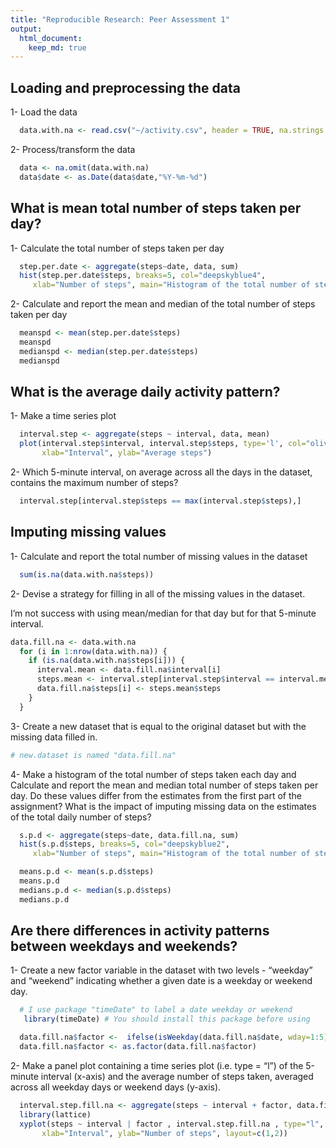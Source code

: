 ```yaml
---
title: "Reproducible Research: Peer Assessment 1"
output: 
  html_document:
    keep_md: true
---
```



## Loading and preprocessing the data
  
  1- Load the data
```r
  data.with.na <- read.csv("~/activity.csv", header = TRUE, na.strings = "NA")
```

  2- Process/transform the data
```r
  data <- na.omit(data.with.na)
  data$date <- as.Date(data$date,"%Y-%m-%d")
```

## What is mean total number of steps taken per day?

 1- Calculate the total number of steps taken per day  
```r
  step.per.date <- aggregate(steps~date, data, sum)
  hist(step.per.date$steps, breaks=5, col="deepskyblue4",
     xlab="Number of steps", main="Histogram of the total number of steps taken each day")
```

 2- Calculate and report the mean and median of the total number of steps taken per day
```r
  meanspd <- mean(step.per.date$steps)
  meanspd
  medianspd <- median(step.per.date$steps)
  medianspd
```

## What is the average daily activity pattern?

  1- Make a time series plot
```r
  interval.step <- aggregate(steps ~ interval, data, mean)
  plot(interval.step$interval, interval.step$steps, type='l', col="olivedrab4", 
       xlab="Interval", ylab="Average steps")
```

  2- Which 5-minute interval, on average across all the days in the dataset, contains the maximum number of steps?
```r
  interval.step[interval.step$steps == max(interval.step$steps),]
```

## Imputing missing values

  1- Calculate and report the total number of missing values in the dataset
```r
  sum(is.na(data.with.na$steps))
```
  
  2- Devise a strategy for filling in all of the missing values in the dataset. 
  
  I'm not success with using mean/median for that day but for that 5-minute interval.

```r
data.fill.na <- data.with.na
  for (i in 1:nrow(data.with.na)) {
    if (is.na(data.with.na$steps[i])) {
      interval.mean <- data.fill.na$interval[i]
      steps.mean <- interval.step[interval.step$interval == interval.mean,]
      data.fill.na$steps[i] <- steps.mean$steps
    }
  }
```

  3- Create a new dataset that is equal to the original dataset but with the missing data filled in.
```r
# new.dataset is named "data.fill.na"   
```  
  
  4- Make a histogram of the total number of steps taken each day and Calculate and report the mean and median total number of steps taken per day. Do these values differ from the estimates from the first part of the assignment? What is the impact of imputing missing data on the estimates of the total daily number of steps?
```r
  s.p.d <- aggregate(steps~date, data.fill.na, sum)
  hist(s.p.d$steps, breaks=5, col="deepskyblue2",
     xlab="Number of steps", main="Histogram of the total number of steps taken each day (imputing missing data")
```

```r
  means.p.d <- mean(s.p.d$steps)
  means.p.d
  medians.p.d <- median(s.p.d$steps)
  medians.p.d
```
## Are there differences in activity patterns between weekdays and weekends?

  1- Create a new factor variable in the dataset with two levels - "weekday" and "weekend" indicating whether a given date is a weekday or weekend day.
```r
  # I use package "timeDate" to label a date weekday or weekend
   library(timeDate) # You should install this package before using 
```

```r
  data.fill.na$factor <-  ifelse(isWeekday(data.fill.na$date, wday=1:5), "weekday", "weekend")
  data.fill.na$factor <- as.factor(data.fill.na$factor)
```
  
  2- Make a panel plot containing a time series plot (i.e. type = "l") of the 5-minute interval (x-axis) and the average number of steps taken, averaged across all weekday days or weekend days (y-axis).
```r
  interval.step.fill.na <- aggregate(steps ~ interval + factor, data.fill.na, mean)
  library(lattice)
  xyplot(steps ~ interval | factor , interval.step.fill.na , type="l", lwd=1, 
       xlab="Interval", ylab="Number of steps", layout=c(1,2))
```

